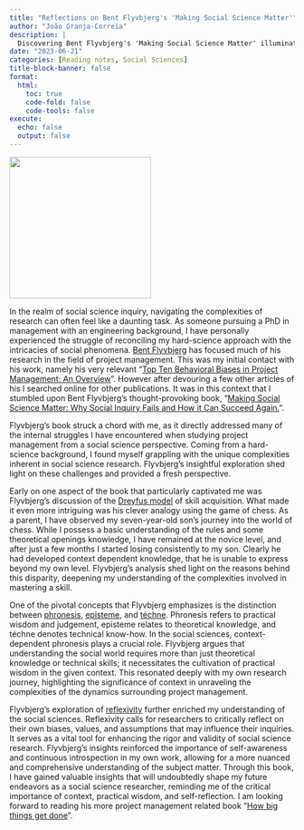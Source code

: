 ```yaml
---
title: "Reflections on Bent Flyvbjerg's 'Making Social Science Matter'"
author: "João Granja-Correia"
description: | 
  Discovering Bent Flyvbjerg's 'Making Social Science Matter' illuminated the challenges I face as a researcher, bridging the gap between my engineering background and the complexities of social inquiry.
date: "2023-06-21"
categories: [Reading notes, Social Sciences]
title-block-banner: false
format: 
  html:
    toc: true
    code-fold: false
    code-tools: false
execute:
  echo: false
  output: false
---
```


![](/blog/blog_20230621_Reading_Reflections/img/Livro - Bent Flyvbjerg.jpg){fig-align="center" width="250"}

In the realm of social science inquiry, navigating the complexities of research can often feel like a daunting task. As someone pursuing a PhD in management with an engineering background, I have personally experienced the struggle of reconciling my hard-science approach with the intricacies of social phenomena. [Bent Flyvbjerg](https://scholar.google.com/citations?user=79htA7gAAAAJ) has focused much of his research in the field of project management. This was my initial contact with his work, namely his very relevant "[Top Ten Behavioral Biases in Project Management: An Overview](http://journals.sagepub.com/doi/10.1177/87569728211049046)". However after devouring a few other articles of his I searched online for other publications. It was in this context that I stumbled upon Bent Flyvbjerg's thought-provoking book, "[Making Social Science Matter: Why Social Inquiry Fails and How it Can Succeed Again.](https://www.amazon.com/Making-Social-Science-Matter-Inquiry/dp/052177568X/ref=sr_1_1?crid=35LFSB4R9MXX2&keywords=Making+social+science+matter%3A+Why+social+inquiry+fails+and+how+it+can+succeed+again&qid=1687343981&sprefix=making+social+science+matter+why+social+inquiry+fails+and+how+it+can+succeed+again%2Caps%2C165&sr=8-1)".

Flyvbjerg's book struck a chord with me, as it directly addressed many of the internal struggles I have encountered when studying project management from a social science perspective. Coming from a hard-science background, I found myself grappling with the unique complexities inherent in social science research. Flyvbjerg's insightful exploration shed light on these challenges and provided a fresh perspective.

Early on one aspect of the book that particularly captivated me was Flyvbjerg's discussion of the [Dreyfus model](https://en.wikipedia.org/wiki/Dreyfus_model_of_skill_acquisition) of skill acquisition. What made it even more intriguing was his clever analogy using the game of chess. As a parent, I have observed my seven-year-old son's journey into the world of chess. While I possess a basic understanding of the rules and some theoretical openings knowledge, I have remained at the novice level, and after just a few months I started losing consistently to my son. Clearly he had developed context dependent knowledge, that he is unable to express beyond my own level. Flyvbjerg's analysis shed light on the reasons behind this disparity, deepening my understanding of the complexities involved in mastering a skill.

One of the pivotal concepts that Flyvbjerg emphasizes is the distinction between [phronesis](https://en.wikipedia.org/wiki/Phronesis), [episteme](https://en.wikipedia.org/wiki/Episteme), and [téchne](https://en.wikipedia.org/wiki/Techne). Phronesis refers to practical wisdom and judgement, episteme relates to theoretical knowledge, and téchne denotes technical know-how. In the social sciences, context-dependent phronesis plays a crucial role. Flyvbjerg argues that understanding the social world requires more than just theoretical knowledge or technical skills; it necessitates the cultivation of practical wisdom in the given context. This resonated deeply with my own research journey, highlighting the significance of context in unraveling the complexities of the dynamics surrounding project management.

Flyvbjerg's exploration of [reflexivity](https://en.wikipedia.org/wiki/Reflexivity_(social_theory)) further enriched my understanding of the social sciences. Reflexivity calls for researchers to critically reflect on their own biases, values, and assumptions that may influence their inquiries. It serves as a vital tool for enhancing the rigor and validity of social science research. Flyvbjerg's insights reinforced the importance of self-awareness and continuous introspection in my own work, allowing for a more nuanced and comprehensive understanding of the subject matter. Through this book, I have gained valuable insights that will undoubtedly shape my future endeavors as a social science researcher, reminding me of the critical importance of context, practical wisdom, and self-reflection. I am looking forward to reading his more project management related book "[How big things get done](https://www.amazon.com/How-Big-Things-Get-Done-ebook/dp/B0B3HS4C98/ref=sr_1_1?crid=2WMQ47CC98RBP&keywords=How+big+things+get+done&qid=1687344194&sprefix=how+big+things+get+done%2Caps%2C622&sr=8-1)".
